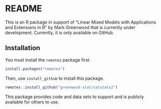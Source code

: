 # README

This is an R package in support of "Linear Mixed Models with Applications and Extensions in R" by Mark Greenwood that is currently under development.  Currently, it is only available on GitHub.  

## Installation

You must install the `remotes` package first.

```r
install.packages("remotes")
```

Then, use `install_github` to install this package.

```r
remotes::install_github("greenwood-stat/catstats2")
```

This package provides code and data sets to support and is publicly available for others to use.

